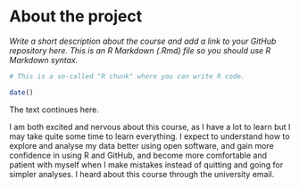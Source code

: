 
# About the project

*Write a short description about the course and add a link to your GitHub repository here. This is an R Markdown (.Rmd) file so you should use R Markdown syntax.*

```r
# This is a so-called "R chunk" where you can write R code.

date()

```
The text continues here.

I am both excited and nervous about this course, as I have a lot to learn but I may take quite some time to learn everything. I expect to understand how to explore and analyse my data better using open software, and gain more confidence in using R and GitHub, and become more comfortable and patient with myself when I make mistakes instead of quitting and going for simpler analyses. I heard about this course through the university email.